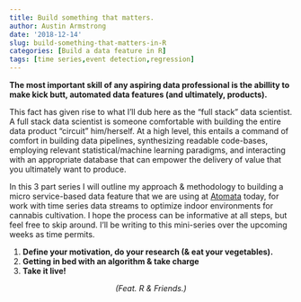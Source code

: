 ```yaml
---
title: Build something that matters.
author: Austin Armstrong
date: '2018-12-14'
slug: build-something-that-matters-in-R
categories: [Build a data feature in R]
tags: [time series,event detection,regression]
---
```


**The most important skill of any aspiring data professional is the abillity to make kick butt, automated data features (and ultimately, products).**  

This fact has given rise to what I'll dub here as the "full stack" data scientist. A full stack data scientist is someone comfortable with building the entire data product "circuit" him/herself. At a high level, this entails a command of comfort in building data pipelines, synthesizing readable code-bases, employing relevant statistical/machine learning paradigms, and interacting with an appropriate database that can empower the delivery of value that you ultimately want to produce.

In this 3 part series I will outline my approach & methodology to building a micro service-based data feature that we are using at [Atomata](https://growatomata.com) today, for work with time series data streams to optimize indoor environments for cannabis cultivation. I hope the process can be informative at all steps, but feel free to skip around. I'll be writing to this mini-series over the upcoming weeks as time permits.  

1. **Define your motivation, do your research (& eat your vegetables).**
2. **Getting in bed with an algorithm & take charge**
3. **Take it live!**

<center>*(Feat. R & Friends.)*</center>